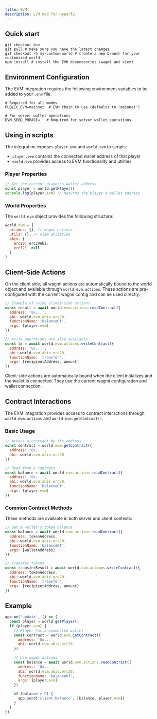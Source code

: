 ```yaml
---
title: EVM 
description: EVM mod for Hyperfy.
---
```



## Quick start

```
git checkout dev
git pull # make sure you have the latest changes
git checkout -b my-custom-world # create a new branch for your customized world
npm install # install the EVM dependencies (wagmi and viem)
```

<LinkCard title="You can check what this patch adds here" href="https://github.com/hyperfy-xyz/hyperfy/compare/dev...cow_evm" />

## Environment Configuration

The EVM integration requires the following environment variables to be added to your `.env` file:

```
# Required for all modes
PUBLIC_EVM=mainnet  # EVM chain to use (defaults to 'mainnet')

# For server wallet operations
EVM_SEED_PHRASE=   # Required for server wallet operations
```

## Using in scripts

The integration exposes `player.evm` and `world.evm` to scripts:
- `player.evm` contains the connected wallet address of that player
- `world.evm` provides access to EVM functionality and utilities

### Player Properties

```javascript
// Get the current player's wallet address
const player = world.getPlayer()
console.log(player.evm) // Returns the player's wallet address
```

### World Properties

The `world.evm` object provides the following structure:

```javascript
world.evm = {
  actions: {}, // wagmi actions
  utils: {}, // viem utilities
  abis: {
    erc20: erc20Abi,
    erc721: null
  }
}
```

## Client-Side Actions

On the client side, all wagmi actions are automatically bound to the world object and available through `world.evm.actions`. These actions are pre-configured with the current wagmi config and can be used directly:

```javascript
// Example of using client-side actions
const result = await world.evm.actions.readContract({
  address: '0x...',
  abi: world.evm.abis.erc20,
  functionName: 'balanceOf',
  args: [player.evm]
})

// Write operations are also available
const tx = await world.evm.actions.writeContract({
  address: '0x...',
  abi: world.evm.abis.erc20,
  functionName: 'transfer',
  args: [recipientAddress, amount]
})
```

<Aside type="note">
Client-side actions are automatically bound when the client initializes and the wallet is connected. They use the current wagmi configuration and wallet connection.
</Aside>

## Contract Interactions

The EVM integration provides access to contract interactions through `world.evm.actions` and `world.evm.getContract()`.

### Basic Usage

```javascript
// Access a contract by its address
const contract = world.evm.getContract({
  address: '0x...',
  abi: world.evm.abis.erc20
})

// Read from a contract
const balance = await world.evm.actions.readContract({
  address: '0x...',
  abi: world.evm.abis.erc20,
  functionName: 'balanceOf',
  args: [player.evm]
})
```

### Common Contract Methods

These methods are available in both server and client contexts:

```javascript
// Get a wallet's token balance
const balance = await world.evm.actions.readContract({
  address: tokenAddress,
  abi: world.evm.abis.erc20,
  functionName: 'balanceOf',
  args: [walletAddress]
})

// Transfer tokens
const transferResult = await world.evm.actions.writeContract({
  address: tokenAddress,
  abi: world.evm.abis.erc20,
  functionName: 'transfer',
  args: [recipientAddress, amount]
})
```

## Example

```javascript
app.on('update', () => {
  const player = world.getPlayer()
  if (player.evm) {
    // Player has a connected wallet
    const contract = world.evm.getContract({
      address: '0x...',
      abi: world.evm.abis.erc20
    })
    
    // Use wagmi actions
    const balance = await world.evm.actions.readContract({
      address: '0x...',
      abi: world.evm.abis.erc20,
      functionName: 'balanceOf',
      args: [player.evm]
    })

    if (balance > 0) {
      app.send('client:balance', [balance, player.evm])
    }
  }
})
```